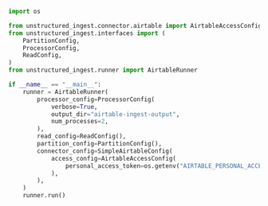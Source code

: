 ```python Python
import os

from unstructured_ingest.connector.airtable import AirtableAccessConfig, SimpleAirtableConfig
from unstructured_ingest.interfaces import (
    PartitionConfig,
    ProcessorConfig,
    ReadConfig,
)
from unstructured_ingest.runner import AirtableRunner

if __name__ == "__main__":
    runner = AirtableRunner(
        processor_config=ProcessorConfig(
            verbose=True,
            output_dir="airtable-ingest-output",
            num_processes=2,
        ),
        read_config=ReadConfig(),
        partition_config=PartitionConfig(),
        connector_config=SimpleAirtableConfig(
            access_config=AirtableAccessConfig(
                personal_access_token=os.getenv("AIRTABLE_PERSONAL_ACCESS_TOKEN")
            ),
        ),
    )
    runner.run()
```
